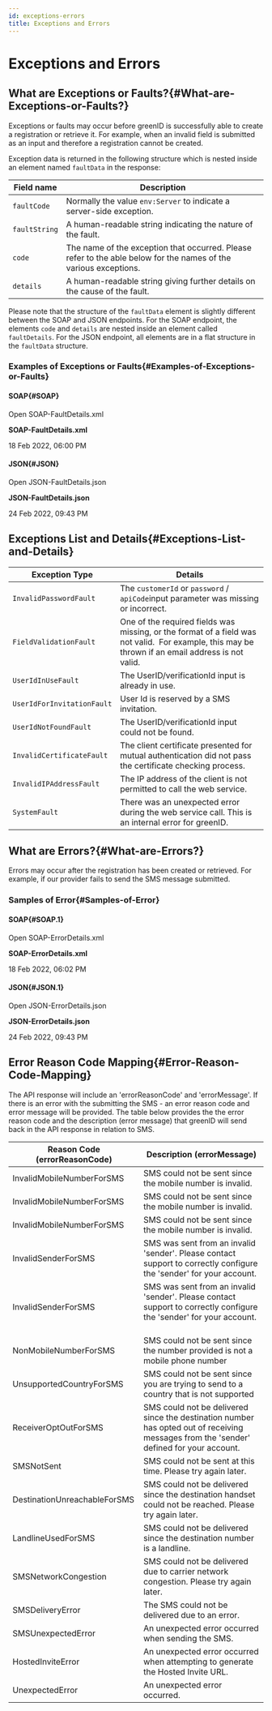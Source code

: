 ```yaml
---
id: exceptions-errors
title: Exceptions and Errors
---
```


# Exceptions and Errors

## **What are Exceptions or Faults?**{#What-are-Exceptions-or-Faults?}

Exceptions or faults may occur before greenID is successfully able to create a registration or retrieve it. For example, when an invalid field is submitted as an input and therefore a registration cannot be created.

Exception data is returned in the following structure which is nested inside an element named `faultData` in the response:

| **Field name** | **Description**                                                                                                  |
| -------------- | ---------------------------------------------------------------------------------------------------------------- |
| `faultCode`    | Normally the value `env:Server` to indicate a server-side exception.                                             |
| `faultString`  | A human-readable string indicating the nature of the fault.                                                      |
| `code`         | The name of the exception that occurred. Please refer to the able below for the names of the various exceptions. |
| `details`      | A human-readable string giving further details on the cause of the fault.                                        |

Please note that the structure of the `faultData` element is slightly different between the SOAP and JSON endpoints. For the SOAP endpoint, the elements `code` and `details` are nested inside an element called `faultDetails`. For the JSON endpoint, all elements are in a flat structure in the `faultData` structure.

### Examples of Exceptions or Faults{#Examples-of-Exceptions-or-Faults}

#### SOAP{#SOAP}

Open SOAP-FaultDetails.xml

**SOAP-FaultDetails.xml**

18 Feb 2022, 06:00 PM

#### JSON{#JSON}

Open JSON-FaultDetails.json

**JSON-FaultDetails.json**

24 Feb 2022, 09:43 PM

## **Exceptions List and Details**{#Exceptions-List-and-Details}

| **Exception Type**         | **Details**                                                                                                                                        |
| -------------------------- | -------------------------------------------------------------------------------------------------------------------------------------------------- |
| `InvalidPasswordFault`     | The `customerId` or `password` / `apiCode`input parameter was missing or incorrect.                                                                |
| `FieldValidationFault`     | One of the required fields was missing, or the format of a field was not valid.  For example, this may be thrown if an email address is not valid. |
| `UserIdInUseFault`         | The UserID/verificationId input is already in use.                                                                                                 |
| `UserIdForInvitationFault` | User Id is reserved by a SMS invitation.                                                                                                           |
| `UserIdNotFoundFault`      | The UserID/verificationId input could not be found.                                                                                                |
| `InvalidCertificateFault`  | The client certificate presented for mutual authentication did not pass the certificate checking process.                                          |
| `InvalidIPAddressFault`    | The IP address of the client is not permitted to call the web service.                                                                             |
| `SystemFault`              | There was an unexpected error during the web service call. This is an internal error for greenID.                                                  |

## **What are Errors?**{#What-are-Errors?}

Errors may occur after the registration has been created or retrieved. For example, if our provider fails to send the SMS message submitted.

### Samples of Error{#Samples-of-Error}

#### SOAP{#SOAP.1}

Open SOAP-ErrorDetails.xml

**SOAP-ErrorDetails.xml**

18 Feb 2022, 06:02 PM

#### JSON{#JSON.1}

Open JSON-ErrorDetails.json

**JSON-ErrorDetails.json**

24 Feb 2022, 09:43 PM

## **Error Reason Code Mapping**{#Error-Reason-Code-Mapping}

The API response will include an 'errorReasonCode' and 'errorMessage'. If there is an error with the submitting the SMS - an error reason code and error message will be provided. The table below provides the the error reason code and the description (error message) that greenID will send back in the API response in relation to SMS.

| **Reason Code (errorReasonCode)** | **Description** **(errorMessage)**                                                                                                      |
| --------------------------------- | --------------------------------------------------------------------------------------------------------------------------------------- |
| InvalidMobileNumberForSMS         | SMS could not be sent since the mobile number is invalid.                                                                               |
| InvalidMobileNumberForSMS         | SMS could not be sent since the mobile number is invalid.                                                                               |
| InvalidMobileNumberForSMS         | SMS could not be sent since the mobile number is invalid.                                                                               |
| InvalidSenderForSMS               | SMS was sent from an invalid 'sender'. Please contact support to correctly configure the 'sender' for your account.                     |
| InvalidSenderForSMS               | SMS was sent from an invalid 'sender'. Please contact support to correctly configure the 'sender' for your account.                     |
| NonMobileNumberForSMS             | SMS could not be sent since the number provided is not a mobile phone number                                                            |
| UnsupportedCountryForSMS          | SMS could not be sent since you are trying to send to a country that is not supported                                                   |
| ReceiverOptOutForSMS              | SMS could not be delivered since the destination number has opted out of receiving messages from the 'sender' defined for your account. |
| SMSNotSent                        | SMS could not be sent at this time. Please try again later.                                                                             |
| DestinationUnreachableForSMS      | SMS could not be delivered since the destination handset could not be reached. Please try again later.                                  |
| LandlineUsedForSMS                | SMS could not be delivered since the destination number is a landline.                                                                  |
| SMSNetworkCongestion              | SMS could not be delivered due to carrier network congestion. Please try again later.                                                   |
| SMSDeliveryError                  | The SMS could not be delivered due to an error.                                                                                         |
| SMSUnexpectedError                | An unexpected error occurred when sending the SMS.                                                                                      |
| HostedInviteError                 | An unexpected error occurred when attempting to generate the Hosted Invite URL.                                                         |
| UnexpectedError                   | An unexpected error occurred.                                                                                                           |
